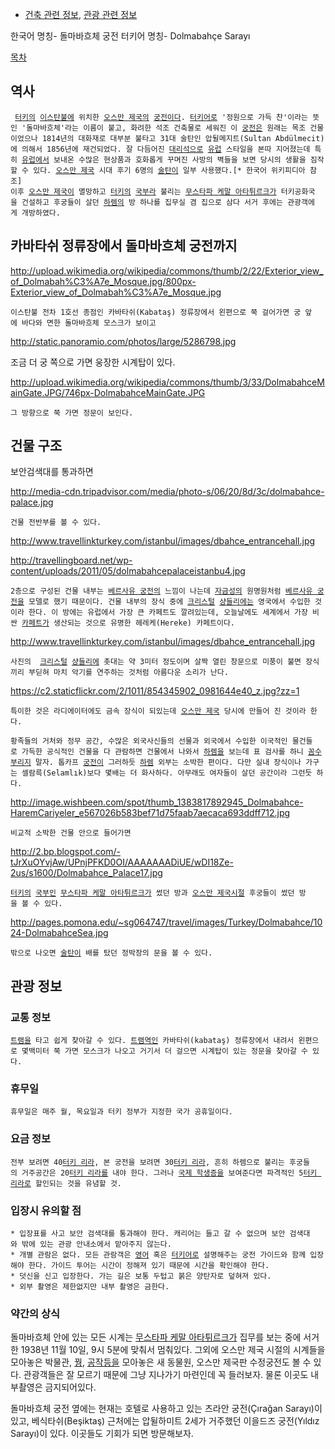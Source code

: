 * [[건축 관련 정보]], [[관광 관련 정보]]


한국어 명칭- 돌마바흐체 궁전
터키어 명칭- Dolmabahçe Sarayı


[[목차]]
== 역사 ==
  [[터키]]의 [[이스탄불]]에 위치한 [[오스만 제국]]의 [[궁전]]이다. [[터키어]]로 '정원으로 가득 찬'이라는 뜻인 '돌마바흐체'라는 이름이 붙고, 화려한 석조 건축물로 세워진 이 [[궁전]]은 원래는 목조 건물이었으나 1814년의 대화재로 대부분 불타고 31대 술탄인 압뒬메지트(Sultan Abdülmecit)에 의해서 1856년에 재건되었다. 잘 다듬어진 [[대리석]]으로 [[유럽]] 스타일을 본따 지어졌는데 특히 [[유럽]]에서 보내온 수많은 현상품과 호화롭게 꾸며진 사방의 벽들을 보면 당시의 생활을 짐작할 수 있다. [[오스만 제국]] 시대 후기 6명의 [[술탄]]이 일부 사용했다.[* 한국어 위키피디아 참조]
 이후 [[오스만 제국]]이 멸망하고 [[터키]]의 [[국부]]라 불리는 [[무스타파 케말 아타튀르크]]가 터키공화국을 건설하고 후궁들이 살던 [[하렘]]의 방 하나를 집무실 겸 집으로 삼다 서거 후에는 관광객에게 개방하였다.

== 카바타쉬 정류장에서 돌마바흐체 궁전까지 ==

http://upload.wikimedia.org/wikipedia/commons/thumb/2/22/Exterior_view_of_Dolmabah%C3%A7e_Mosque.jpg/800px-Exterior_view_of_Dolmabah%C3%A7e_Mosque.jpg

 이스탄불 전차 1호선 종점인 카바타쉬(Kabataş) 정류장에서 왼편으로 쭉 걸어가면 궁 앞에 바다와 면한 돌마바흐체 모스크가 보이고

http://static.panoramio.com/photos/large/5286798.jpg

조금 더 궁 쪽으로 가면 웅장한 시계탑이 있다.

http://upload.wikimedia.org/wikipedia/commons/thumb/3/33/DolmabahceMainGate.JPG/746px-DolmabahceMainGate.JPG

 그 방향으로 쭉 가면 정문이 보인다.
== 건물 구조 ==
보안검색대를 통과하면

http://media-cdn.tripadvisor.com/media/photo-s/06/20/8d/3c/dolmabahce-palace.jpg
 건물 전반부를 볼 수 있다. 

http://www.travellinkturkey.com/istanbul/images/dbahce_entrancehall.jpg

http://travellingboard.net/wp-content/uploads/2011/05/dolmabahcepalaceistanbu4.jpg

 2층으로 구성된 건물 내부는 [[베르사유 궁전]]의 느낌이 나는데 [[자금성]]의 원명원처럼 [[베르사유 궁전]]을 모델로 했기 때문이다. 건물 내부의 장식 중에 [[크리스털]] [[샹들리에]]는 영국에서 수입한 것이라 한다. 이 방에는 유럽에서 가장 큰 카페트도 깔려있는데, 오늘날에도 세계에서 가장 비싼 [[카페트]]가 생산되는 것으로 유명한 헤레케(Hereke) 카페트이다.

http://www.travellinkturkey.com/istanbul/images/dbahce_entrancehall.jpg

 사진의  [[크리스털]] [[샹들리에]] 촛대는 약 3미터 정도이며 살짝 열린 창문으로 미풍이 불면 장식끼리 부딛혀 마치 악기를 연주하는 것처럼 아름다운 소리가 난다.

https://c2.staticflickr.com/2/1011/854345902_0981644e40_z.jpg?zz=1

 특이한 것은 라디에이터에도 금속 장식이 되있는데 [[오스만 제국]] 당시에 만들어 진 것이라 한다. 

 황족들의 거처와 정무 공간, 수많은 외국사신들의 선물과 외국에서 수입한 이국적인 물건들로 가득한 공식적인 건물을 다 관람하면 건물에서 나와서 [[하렘]]을 보는데 표 검사를 하니 [[꼼수]]부리지 말자. 톱카프 [[궁전]]이 그러하듯 [[하렘]] 외부는 소박한 편이다. 다만 실내 장식이나 가구는 셀람륵(Selamlık)보다 몇배는 더 화사하다. 아무래도 여자들이 살던 공간이라 그런듯 하다.
http://image.wishbeen.com/spot/thumb_1383817892945_Dolmabahce-HaremCariyeler_e567026b583bef71d75faab7aecaca693ddff712.jpg

 비교적 소박한 건물 안으로 들어가면 

http://2.bp.blogspot.com/-tJrXuOYvjAw/UPnjPFKD0OI/AAAAAAADiUE/wDI18Ze-2us/s1600/Dolmabahce_Palace17.jpg
 
 [[터키]]의 [[국부]]인 [[무스타파 케말 아타튀르크]]가 썼던 방과 [[오스만 제국]]시절 후궁들이 썼던 방을 볼 수 있다.

http://pages.pomona.edu/~sg064747/travel/images/Turkey/Dolmabahce/1024-DolmabahceSea.jpg

 밖으로 나오면 [[술탄]]이 배를 탔던 정박장의 문을 볼 수 있다.

== 관광 정보 ==

=== 교통 정보 ===
 [[트램]]을 타고 쉽게 찾아갈 수 있다. [[트램]]역인 카바타쉬(kabataş) 정류장에서 내려서 왼편으로 몇백미터 쭉 가면 모스크가 나오고 거기서 더 걸으면 시계탑이 있는 정문을 찾아갈 수 있다.

=== 휴무일 ===
 휴무일은 매주 월, 목요일과 터키 정부가 지정한 국가 공휴일이다.

=== 요금 정보 ===
 전부 보려면 40[[터키 리라]], 본 궁전을 보려면 30[[터키 리라]], 흔히 하렘으로 불리는 후궁들의 거주공간은 20[[터키 리라]]를 내야 한다. 그러나 [[국제 학생증]]을 보여준다면 파격적인 5[[터키 리라]]로 할인되는 것을 유념할 것.

=== 입장시 유의할 점 ===
 * 입장표를 사고 보안 검색대를 통과해야 한다. 캐리어는 들고 갈 수 없으며 보안 검색대와 밖에 있는 관광 안내소에서 맡아주지 않는다.
 * 개별 관람은 없다. 모든 관람객은 [[영어]] 혹은 [[터키어]]로 설명해주는 궁전 가이드와 함께 입장해야 한다. 가이드 투어는 시간이 정해져 있기 때문에 시간을 확인해야 한다. 
 * 덧신을 신고 입장한다. 가는 길은 보통 두텁고 붉은 양탄자로 덮혀져 있다. 
 * 외부 촬영은 제한없지만 내부 촬영은 금한다.
 
=== 약간의 상식 ===
돌마바흐체 안에 있는 모든 시계는 [[무스타파 케말 아타튀르크]]가 집무를 보는 중에 서거한 1938년 11월 10일, 9시 5분에 맞춰서 멈춰있다. 그외에 오스만 제국 시절의 시계들을 모아놓은 박물관, [[꿩]], [[공작]]등을 모아놓은 새 동물원, 오스만 제국판 수정궁전도 볼 수 있다. 관광객들은 잘 모르기 때문에 그냥 지나가기 마련인데 꼭 들러보자. 물론 이곳도 내부촬영은 금지되어있다.

돌마바흐체 궁전 옆에는 현재는 호텔로 사용하고 있는 츠라안 궁전(Çırağan Sarayı)이 있고, 베식타쉬(Beşiktaş) 근처에는 압뒬하미트 2세가 거주했던 이을드즈 궁전(Yıldız Sarayı)이 있다. 이곳들도 기회가 되면 방문해보자.
